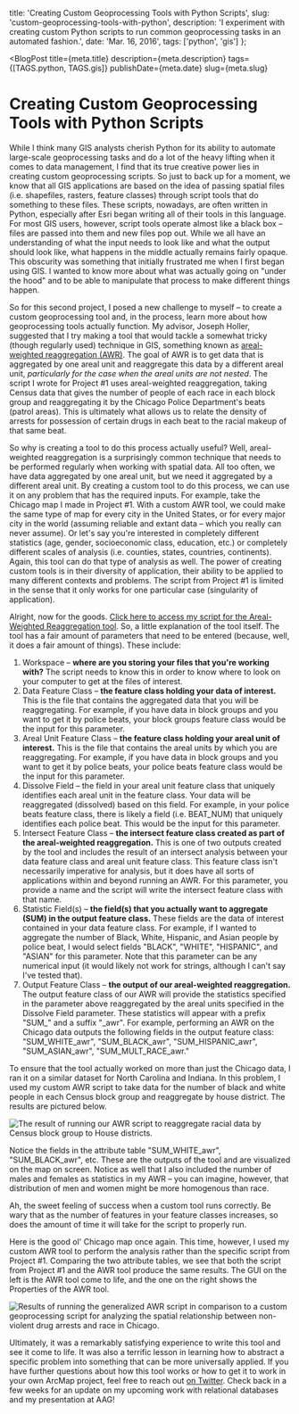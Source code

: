 
  title: 'Creating Custom Geoprocessing Tools with Python Scripts',
  slug: 'custom-geoprocessing-tools-with-python',
  description:
    'I experiment with creating custom Python scripts to run common geoprocessing tasks in an automated fashion.',
  date: 'Mar. 16, 2016',
  tags: ['python', 'gis']
};

<BlogPost
  title={meta.title}
  description={meta.description}
  tags={[TAGS.python, TAGS.gis]}
  publishDate={meta.date}
  slug={meta.slug}
>


# Creating Custom Geoprocessing Tools with Python Scripts

While I think many GIS analysts cherish Python for its ability to automate large-scale geoprocessing tasks and do a lot of the heavy lifting when it comes to data management, I find that its true creative power lies in creating custom geoprocessing scripts. So just to back up for a moment, we know that all GIS applications are based on the idea of passing spatial files (i.e. shapefiles, rasters, feature classes) through script tools that do something to these files. These scripts, nowadays, are often written in Python, especially after Esri began writing all of their tools in this language. For most GIS users, however, script tools operate almost like a black box – files are passed into them and new files pop out. While we all have an understanding of what the input needs to look like and what the output should look like, what happens in the middle actually remains fairly opaque. This obscurity was something that initially frustrated me when I first began using GIS. I wanted to know more about what was actually going on "under the hood" and to be able to manipulate that process to make different things happen.

So for this second project, I posed a new challenge to myself – to create a custom geoprocessing tool and, in the process, learn more about how geoprocessing tools actually function. My advisor, Joseph Holler, suggested that I try making a tool that would tackle a somewhat tricky (though regularly used) technique in GIS, something known as [areal-weighted reaggregation (AWR)](https://www.youtube.com/playlist?list=PL_VbgrAKJwrqAr-CSnBpLRvOXfAoRs_hW_). The goal of AWR is to get data that is aggregated by one areal unit and reaggregate this data by a different areal unit, _particularly for the case when the areal units are not nested_. The script I wrote for Project #1 uses areal-weighted reaggregation, taking Census data that gives the number of people of each race in each block group and reaggregating it by the Chicago Police Department's beats (patrol areas). This is ultimately what allows us to relate the density of arrests for possession of certain drugs in each beat to the racial makeup of that same beat.

So why is creating a tool to do this process actually useful? Well, areal-weighted reaggregation is a surprisingly common technique that needs to be performed regularly when working with spatial data. All too often, we have data aggregated by one areal unit, but we need it aggregated by a different areal unit. By creating a custom tool to do this process, we can use it on any problem that has the required inputs. For example, take the Chicago map I made in Project #1. With a custom AWR tool, we could make the same type of map for every city in the United States, or for every major city in the world (assuming reliable and extant data – which you really can never assume). Or let's say you're interested in completely different statistics (age, gender, socioeconomic class, education, etc.) or completely different scales of analysis (i.e. counties, states, countries, continents). Again, this tool can do that type of analysis as well. The power of creating custom tools is in their diversity of application, their ability to be applied to many different contexts and problems. The script from Project #1 is limited in the sense that it only works for one particular case (singularity of application).

Alright, now for the goods. [Click here to access my script for the Areal-Weighted Reaggregation tool](/thoughts/custom-geoprocessing-tools-with-python/awr.py). So, a little explanation of the tool itself. The tool has a fair amount of parameters that need to be entered (because, well, it does a fair amount of things). These include:

1. Workspace – **where are you storing your files that you're working with?** The script needs to know this in order to know where to look on your computer to get at the files of interest.
2. Data Feature Class – **the feature class holding your data of interest.** This is the file that contains the aggregated data that you will be reaggregating. For example, if you have data in block groups and you want to get it by police beats, your block groups feature class would be the input for this parameter.
3. Areal Unit Feature Class – **the feature class holding your areal unit of interest.** This is the file that contains the areal units by which you are reaggregating. For example, if you have data in block groups and you want to get it by police beats, your police beats feature class would be the input for this parameter.
4. Dissolve Field – the field in your areal unit feature class that uniquely identifies each areal unit in the feature class. Your data will be reaggregated (dissolved) based on this field. For example, in your police beats feature class, there is likely a field (i.e. BEAT_NUM) that uniquely identifies each police beat. This would be the input for this parameter.
5. Intersect Feature Class – **the intersect feature class created as part of the areal-weighted reaggregation.** This is one of two outputs created by the tool and includes the result of an intersect analysis between your data feature class and areal unit feature class. This feature class isn't necessarily imperative for analysis, but it does have all sorts of applications within and beyond running an AWR. For this parameter, you provide a name and the script will write the intersect feature class with that name.
6. Statistic Field(s) – **the field(s) that you actually want to aggregate (SUM) in the output feature class.** These fields are the data of interest contained in your data feature class. For example, if I wanted to aggregate the number of Black, White, Hispanic, and Asian people by police beat, I would select fields "BLACK", "WHITE", "HISPANIC", and "ASIAN" for this parameter. Note that this parameter can be any numerical input (it would likely not work for strings, although I can't say I've tested that).
7. Output Feature Class – **the output of our areal-weighted reaggregation.** The output feature class of our AWR will provide the statistics specified in the parameter above reaggregated by the areal units specified in the Dissolve Field parameter. These statistics will appear with a prefix "SUM\_" and a suffix "\_awr". For example, performing an AWR on the Chicago data outputs the following fields in the output feature class: "SUM_WHITE_awr", "SUM_BLACK_awr", "SUM_HISPANIC_awr", "SUM_ASIAN_awr", "SUM_MULT_RACE_awr."

To ensure that the tool actually worked on more than just the Chicago data, I ran it on a similar dataset for North Carolina and Indiana. In this problem, I used my custom AWR script to take data for the number of black and white people in each Census block group and reaggregate by house district. The results are pictured below.

<img
  src={AWRNCInSrc}
  alt="The result of running our AWR script to reaggregate racial data by Census block group to House districts."
/>

Notice the fields in the attribute table "SUM_WHITE_awr", "SUM_BLACK_awr", etc. These are the outputs of the tool and are visualized on the map on screen. Notice as well that I also included the number of males and females as statistics in my AWR – you can imagine, however, that distribution of men and women might be more homogenous than race.

Ah, the sweet feeling of success when a custom tool runs correctly. Be wary that as the number of features in your feature classes increases, so does the amount of time it will take for the script to properly run.

Here is the good ol' Chicago map once again. This time, however, I used my custom AWR tool to perform the analysis rather than the specific script from Project #1. Comparing the two attribute tables, we see that both the script from Project #1 and the AWR tool produce the same results. The GUI on the left is the AWR tool come to life, and the one on the right shows the Properties of the AWR tool.

<img
  src={AWRChicagoSrc}
  alt="Results of running the generalized AWR script in comparison to a custom geoprocessing script for analyzing the spatial relationship between non-violent drug arrests and race in Chicago."
/>

Ultimately, it was a remarkably satisfying experience to write this tool and see it come to life. It was also a terrific lesson in learning how to abstract a specific problem into something that can be more universally applied. If you have further questions about how this tool works or how to get it to work in your own ArcMap project, feel free to reach out [on Twitter](https://twitter.com/parker_ziegler). Check back in a few weeks for an update on my upcoming work with relational databases and my presentation at AAG!

</BlogPost>

